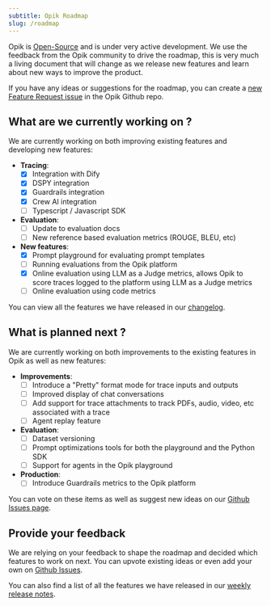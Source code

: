 ```yaml
---
subtitle: Opik Roadmap
slug: /roadmap
---
```


Opik is [Open-Source](https://github.com/comet-opik/opik) and is under very active development. We use the feedback from the Opik community to drive the roadmap, this is very much a living document that will change as we release new features and learn about new ways to improve the product.

<Tip>

If you have any ideas or suggestions for the roadmap, you can create a [new Feature Request issue](https://github.com/comet-ml/opik/issues/new/choose) in the Opik Github repo.

</Tip>

## What are we currently working on ?

We are currently working on both improving existing features and developing new features:

- **Tracing**:
  - [x] Integration with Dify
  - [x] DSPY integration
  - [x] Guardrails integration
  - [x] Crew AI integration
  - [ ] Typescript / Javascript SDK
- **Evaluation**:
  - [ ] Update to evaluation docs
  - [ ] New reference based evaluation metrics (ROUGE, BLEU, etc)
- **New features**:
  - [x] Prompt playground for evaluating prompt templates
  - [ ] Running evaluations from the Opik platform
  - [x] Online evaluation using LLM as a Judge metrics, allows Opik to score traces logged to the platform using LLM as a Judge metrics
  - [ ] Online evaluation using code metrics

You can view all the features we have released in our [changelog](/changelog).

## What is planned next ?

We are currently working on both improvements to the existing features in Opik as well as new features:

- **Improvements**:
  - [ ] Introduce a "Pretty" format mode for trace inputs and outputs
  - [ ] Improved display of chat conversations
  - [ ] Add support for trace attachments to track PDFs, audio, video, etc associated with a trace
  - [ ] Agent replay feature
- **Evaluation**:
  - [ ] Dataset versioning
  - [ ] Prompt optimizations tools for both the playground and the Python SDK
  - [ ] Support for agents in the Opik playground
- **Production**:
  - [ ] Introduce Guardrails metrics to the Opik platform

You can vote on these items as well as suggest new ideas on our [Github Issues page](https://github.com/comet-ml/opik/issues/new/choose).

## Provide your feedback

We are relying on your feedback to shape the roadmap and decided which features to work on next. You can upvote existing ideas or even
add your own on [Github Issues](https://github.com/comet-ml/opik/issues/).

You can also find a list of all the features we have released in our [weekly release notes](/changelog).
